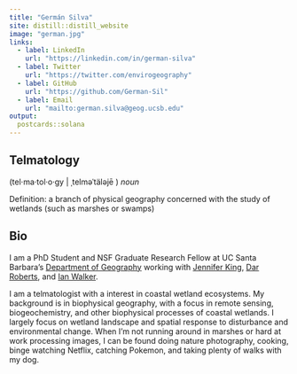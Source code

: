 ```yaml
---
title: "Germán Silva"
site: distill::distill_website
image: "german.jpg"
links:
  - label: LinkedIn
    url: "https://linkedin.com/in/german-silva"
  - label: Twitter
    url: "https://twitter.com/envirogeography"
  - label: GitHub
    url: "https://github.com/German-Sil"
  - label: Email
    url: "mailto:german.silva@geog.ucsb.edu"
output:
  postcards::solana
---
```


## Telmatology

(tel·ma·tol·o·gy | ˌtelməˈtäləjē ) *noun*

Definition: a branch of physical geography concerned with the study of wetlands (such as marshes or swamps)

## Bio

I am a PhD Student and NSF Graduate Research Fellow at UC Santa Barbara's [Department of Geography](https://www.geog.ucsb.edu/) working with [Jennifer King](https://www.geog.ucsb.edu/people/faculty/jennifer-king), [Dar Roberts](https://www.geog.ucsb.edu/people/faculty/dar-roberts), and [Ian Walker](https://www.geog.ucsb.edu/people/faculty/ian-walker).

I am a telmatologist with a interest in coastal wetland ecosystems. My background is in biophysical geography, with a focus in remote sensing, biogeochemistry, and other biophysical processes of coastal wetlands. I largely focus on wetland landscape and spatial response to disturbance and environmental change. When I'm not running around in marshes or hard at work processing images, I can be found doing nature photography, cooking, binge watching Netflix, catching Pokemon, and taking plenty of walks with my dog.
